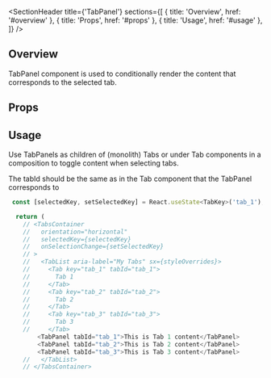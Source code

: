 
<Meta title="Updated Components/Tabs/Components/TabPanel" />

<SectionHeader
  title={'TabPanel'}
  sections={[
    { title: 'Overview', href: '#overview' },
    { title: 'Props', href: '#props' },
    { title: 'Usage', href: '#usage' },
  ]}
/>

## Overview

TabPanel component is used to conditionally render the content that corresponds to the selected tab.

## Props

<ArgTypes of={TabPanel} />

## Usage

Use TabPanels as children of (monolith) Tabs or under Tab components in a composition to toggle content when selecting tabs.

<Tip>The tabId should be the same as in the Tab component that the TabPanel corresponds to</Tip>

```js
 const [selectedKey, setSelectedKey] = React.useState<TabKey>('tab_1');

  return (
    // <TabsContainer
    //   orientation="horizontal"
    //   selectedKey={selectedKey}
    //   onSelectionChange={setSelectedKey}
    // >
    //   <TabList aria-label="My Tabs" sx={styleOverrides}>
    //     <Tab key="tab_1" tabId="tab_1">
    //       Tab 1
    //     </Tab>
    //     <Tab key="tab_2" tabId="tab_2">
    //       Tab 2
    //     </Tab>
    //     <Tab key="tab_3" tabId="tab_3">
    //       Tab 3
    //     </Tab>
        <TabPanel tabId="tab_1">This is Tab 1 content</TabPanel>
        <TabPanel tabId="tab_2">This is Tab 2 content</TabPanel>
        <TabPanel tabId="tab_3">This is Tab 3 content</TabPanel>
    //   </TabList>
    // </TabsContainer>

```

